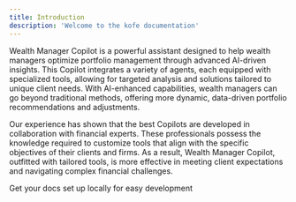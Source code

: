 ```yaml
---
title: Introduction
description: 'Welcome to the kofe documentation'
---
```



Wealth Manager Copilot is a powerful assistant designed to help wealth managers optimize portfolio management through advanced AI-driven insights. This Copilot integrates a variety of agents, each equipped with specialized tools, allowing for targeted analysis and solutions tailored to unique client needs. With AI-enhanced capabilities, wealth managers can go beyond traditional methods, offering more dynamic, data-driven portfolio recommendations and adjustments.

Our experience has shown that the best Copilots are developed in collaboration with financial experts. These professionals possess the knowledge required to customize tools that align with the specific objectives of their clients and firms. As a result, Wealth Manager Copilot, outfitted with tailored tools, is more effective in meeting client expectations and navigating complex financial challenges.

<CardGroup cols={1}>
  <Card
    title="Edit Your Docs"
    icon="screwdriver-wrench"
    href="https://bikef.mintlify.app/docs/quickstart"
  >
    Get your docs set up locally for easy development
  </Card>
  
</CardGroup>
